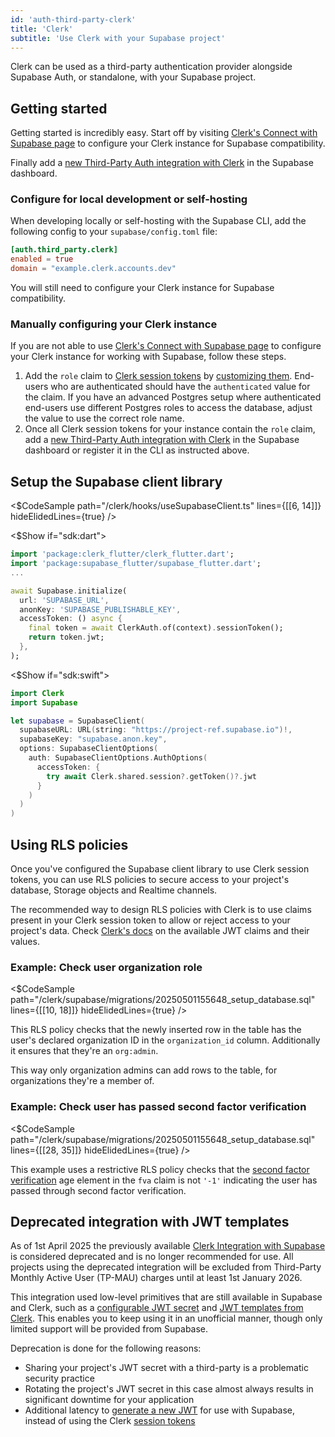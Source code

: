 ```yaml
---
id: 'auth-third-party-clerk'
title: 'Clerk'
subtitle: 'Use Clerk with your Supabase project'
---
```


Clerk can be used as a third-party authentication provider alongside Supabase Auth, or standalone, with your Supabase project.

## Getting started

Getting started is incredibly easy. Start off by visiting [Clerk's Connect with Supabase page](https://dashboard.clerk.com/setup/supabase) to configure your Clerk instance for Supabase compatibility.

Finally add a [new Third-Party Auth integration with Clerk](/dashboard/project/_/auth/third-party) in the Supabase dashboard.

### Configure for local development or self-hosting

When developing locally or self-hosting with the Supabase CLI, add the following config to your `supabase/config.toml` file:

```toml
[auth.third_party.clerk]
enabled = true
domain = "example.clerk.accounts.dev"
```

You will still need to configure your Clerk instance for Supabase compatibility.

### Manually configuring your Clerk instance

If you are not able to use [Clerk's Connect with Supabase page](https://dashboard.clerk.com/setup/supabase) to configure your Clerk instance for working with Supabase, follow these steps.

1. Add the `role` claim to [Clerk session tokens](https://clerk.com/docs/backend-requests/resources/session-tokens) by [customizing them](https://clerk.com/docs/backend-requests/custom-session-token). End-users who are authenticated should have the `authenticated` value for the claim. If you have an advanced Postgres setup where authenticated end-users use different Postgres roles to access the database, adjust the value to use the correct role name.
2. Once all Clerk session tokens for your instance contain the `role` claim, add a [new Third-Party Auth integration with Clerk](/dashboard/project/_/auth/third-party) in the Supabase dashboard or register it in the CLI as instructed above.

## Setup the Supabase client library

<Tabs type="underlined" queryGroup="language">

<TabPanel id="ts" label="TypeScript">

<$CodeSample
path="/clerk/hooks/useSupabaseClient.ts"
lines={[[6, 14]]}
hideElidedLines={true}
/>

</TabPanel>

<$Show if="sdk:dart">

<TabPanel id="dart" label="Flutter">

```dart
import 'package:clerk_flutter/clerk_flutter.dart';
import 'package:supabase_flutter/supabase_flutter.dart';
...

await Supabase.initialize(
  url: 'SUPABASE_URL',
  anonKey: 'SUPABASE_PUBLISHABLE_KEY',
  accessToken: () async {
    final token = await ClerkAuth.of(context).sessionToken();
    return token.jwt;
  },
);
```

</TabPanel>
</$Show>

<$Show if="sdk:swift">

<TabPanel id="swift" label="Swift (iOS)">

```swift
import Clerk
import Supabase

let supabase = SupabaseClient(
  supabaseURL: URL(string: "https://project-ref.supabase.io")!,
  supabaseKey: "supabase.anon.key",
  options: SupabaseClientOptions(
    auth: SupabaseClientOptions.AuthOptions(
      accessToken: {
        try await Clerk.shared.session?.getToken()?.jwt
      }
    )
  )
)
```

</TabPanel>
</$Show>

</Tabs>

## Using RLS policies

Once you've configured the Supabase client library to use Clerk session tokens, you can use RLS policies to secure access to your project's database, Storage objects and Realtime channels.

The recommended way to design RLS policies with Clerk is to use claims present in your Clerk session token to allow or reject access to your project's data. Check [Clerk's docs](https://clerk.com/docs/backend-requests/resources/session-tokens) on the available JWT claims and their values.

### Example: Check user organization role

<$CodeSample
path="/clerk/supabase/migrations/20250501155648_setup_database.sql"
lines={[[10, 18]]}
hideElidedLines={true}
/>

This RLS policy checks that the newly inserted row in the table has the user's declared organization ID in the `organization_id` column. Additionally it ensures that they're an `org:admin`.

This way only organization admins can add rows to the table, for organizations they're a member of.

### Example: Check user has passed second factor verification

<$CodeSample
path="/clerk/supabase/migrations/20250501155648_setup_database.sql"
lines={[[28, 35]]}
hideElidedLines={true}
/>

This example uses a restrictive RLS policy checks that the [second factor verification](https://clerk.com/docs/guides/reverification) age element in the `fva` claim is not `'-1'` indicating the user has passed through second factor verification.

## Deprecated integration with JWT templates

As of 1st April 2025 the previously available [Clerk Integration with Supabase](https://supabase.com/partners/integrations/clerk) is considered deprecated and is no longer recommended for use. All projects using the deprecated integration will be excluded from Third-Party Monthly Active User (TP-MAU) charges until at least 1st January 2026.

This integration used low-level primitives that are still available in Supabase and Clerk, such as a [configurable JWT secret](/dashboard/project/_/settings/api) and [JWT templates from Clerk](https://clerk.com/docs/backend-requests/jwt-templates). This enables you to keep using it in an unofficial manner, though only limited support will be provided from Supabase.

Deprecation is done for the following reasons:

- Sharing your project's JWT secret with a third-party is a problematic security practice
- Rotating the project's JWT secret in this case almost always results in significant downtime for your application
- Additional latency to [generate a new JWT](https://clerk.com/docs/backend-requests/jwt-templates#generate-a-jwt) for use with Supabase, instead of using the Clerk [session tokens](https://clerk.com/docs/backend-requests/resources/session-tokens)
